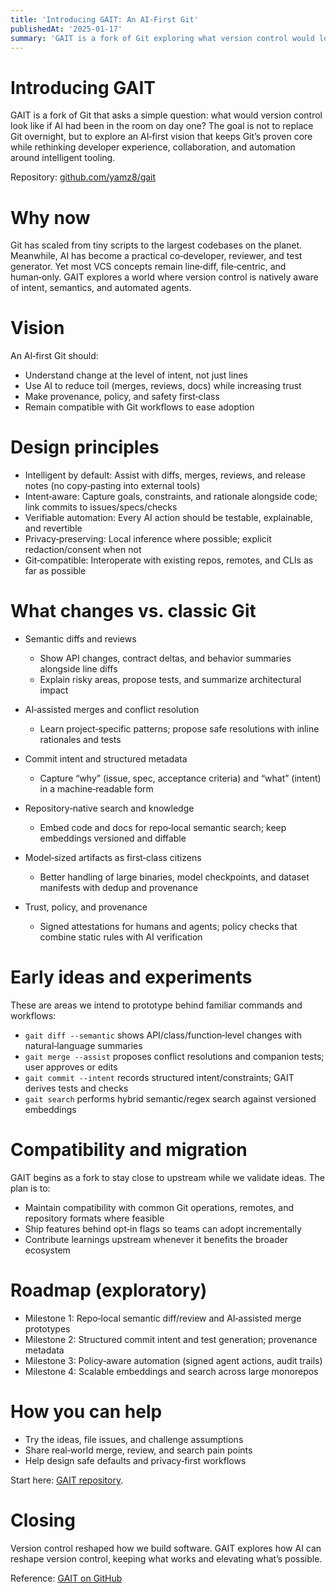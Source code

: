 ```yaml
---
title: 'Introducing GAIT: An AI‑First Git'
publishedAt: '2025-01-17'
summary: 'GAIT is a fork of Git exploring what version control would look like if AI had been in the room on day one.'
---
```


# Introducing GAIT

GAIT is a fork of Git that asks a simple question: what would version control look like if AI had been in the room on day one? The goal is not to replace Git overnight, but to explore an AI‑first vision that keeps Git’s proven core while rethinking developer experience, collaboration, and automation around intelligent tooling.

Repository: <a href="https://github.com/yamz8/gait" target="_blank" rel="noopener noreferrer">github.com/yamz8/gait</a>



# Why now

Git has scaled from tiny scripts to the largest codebases on the planet. Meanwhile, AI has become a practical co‑developer, reviewer, and test generator. Yet most VCS concepts remain line‑diff, file‑centric, and human‑only. GAIT explores a world where version control is natively aware of intent, semantics, and automated agents.

# Vision

An AI‑first Git should:

- Understand change at the level of intent, not just lines
- Use AI to reduce toil (merges, reviews, docs) while increasing trust
- Make provenance, policy, and safety first‑class
- Remain compatible with Git workflows to ease adoption

# Design principles

- Intelligent by default: Assist with diffs, merges, reviews, and release notes (no copy‑pasting into external tools)
- Intent‑aware: Capture goals, constraints, and rationale alongside code; link commits to issues/specs/checks
- Verifiable automation: Every AI action should be testable, explainable, and revertible
- Privacy‑preserving: Local inference where possible; explicit redaction/consent when not
- Git‑compatible: Interoperate with existing repos, remotes, and CLIs as far as possible

# What changes vs. classic Git

- Semantic diffs and reviews
  - Show API changes, contract deltas, and behavior summaries alongside line diffs
  - Explain risky areas, propose tests, and summarize architectural impact

- AI‑assisted merges and conflict resolution
  - Learn project‑specific patterns; propose safe resolutions with inline rationales and tests

- Commit intent and structured metadata
  - Capture “why” (issue, spec, acceptance criteria) and “what” (intent) in a machine‑readable form

- Repository‑native search and knowledge
  - Embed code and docs for repo‑local semantic search; keep embeddings versioned and diffable

- Model‑sized artifacts as first‑class citizens
  - Better handling of large binaries, model checkpoints, and dataset manifests with dedup and provenance

- Trust, policy, and provenance
  - Signed attestations for humans and agents; policy checks that combine static rules with AI verification

# Early ideas and experiments

These are areas we intend to prototype behind familiar commands and workflows:

- `gait diff --semantic` shows API/class/function‑level changes with natural‑language summaries
- `gait merge --assist` proposes conflict resolutions and companion tests; user approves or edits
- `gait commit --intent` records structured intent/constraints; GAIT derives tests and checks
- `gait search` performs hybrid semantic/regex search against versioned embeddings

# Compatibility and migration

GAIT begins as a fork to stay close to upstream while we validate ideas. The plan is to:

- Maintain compatibility with common Git operations, remotes, and repository formats where feasible
- Ship features behind opt‑in flags so teams can adopt incrementally
- Contribute learnings upstream whenever it benefits the broader ecosystem

# Roadmap (exploratory)

- Milestone 1: Repo‑local semantic diff/review and AI‑assisted merge prototypes
- Milestone 2: Structured commit intent and test generation; provenance metadata
- Milestone 3: Policy‑aware automation (signed agent actions, audit trails)
- Milestone 4: Scalable embeddings and search across large monorepos

# How you can help

- Try the ideas, file issues, and challenge assumptions
- Share real‑world merge, review, and search pain points
- Help design safe defaults and privacy‑first workflows

Start here: <a href="https://github.com/yamz8/gait" target="_blank" rel="noopener noreferrer">GAIT repository</a>.

# Closing

Version control reshaped how we build software. GAIT explores how AI can reshape version control, keeping what works and elevating what’s possible.

Reference: [GAIT on GitHub](https://github.com/yamz8/gait)

